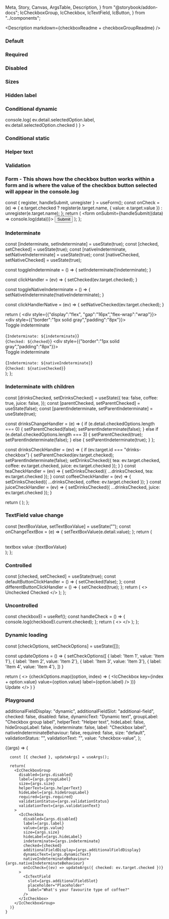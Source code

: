   Meta,
  Story,
  Canvas,
  ArgsTable,
  Description,
} from "@storybook/addon-docs";
  IcCheckboxGroup,
  IcCheckbox,
  IcTextField,
  IcButton,
} from "../components";

<Meta title="Checkbox" component={IcCheckboxGroup} />

<Description markdown={checkboxReadme + checkboxGroupReadme} />

### Default

<Canvas>
  <Story name="Default">
    <IcCheckboxGroup label="This is a label" name="1">
      <IcCheckbox value="valueName1" label="Unselected / Default" />
      <IcCheckbox value="valueName2" label="Selected / Default" checked />
      <IcCheckbox value="valueName3" label="Unselected / Disabled" disabled />
    </IcCheckboxGroup>
  </Story>
</Canvas>

### Required

<Canvas>
  <Story name="Required">
    <IcCheckboxGroup label="This is a label" required name="1">
      <IcCheckbox value="valueName1" label="Unselected / Default" />
      <IcCheckbox value="valueName2" label="Selected / Default" checked />
      <IcCheckbox value="valueName3" label="Unselected / Disabled" disabled />
    </IcCheckboxGroup>
  </Story>
</Canvas>

### Disabled

<Canvas>
  <Story name="Disabled">
    <IcCheckboxGroup label="This is a label" name="1" disabled>
      <IcCheckbox value="valueName1" label="Unselected / Disabled 1" disabled />
      <IcCheckbox value="valueName2" label="Unselected / Disabled 2" disabled />
      <IcCheckbox value="valueName3" label="Unselected / Disabled 3" disabled />
      <IcCheckbox
        value="valueName4"
        label="Selected / Disabled"
        disabled
        checked
      />
    </IcCheckboxGroup>
  </Story>
</Canvas>

### Sizes

<Canvas>
  <Story name="Sizes">
    <IcCheckboxGroup
      size="large"
      label="These are checkboxes with the 'size' attribute set on them individually"
      name="group1"
    >
      <IcCheckbox
        size="small"
        value="valueName1"
        label="Unselected / Default"
      />
      <IcCheckbox
        size="default"
        value="valueName2"
        label="Selected / Default"
        checked
      />
      <IcCheckbox
        size="large"
        value="valueName3"
        label="Unselected / Disabled"
        disabled
      />
    </IcCheckboxGroup>
    <IcCheckboxGroup
      size="small"
      label="This is a checkbox group with small checkboxes"
      name="group2"
    >
      <IcCheckbox value="valueName1" label="Unselected / Default" />
      <IcCheckbox value="valueName2" label="Selected / Default" checked />
      <IcCheckbox value="valueName3" label="Unselected / Disabled" disabled />
    </IcCheckboxGroup>
    <IcCheckboxGroup
      size="default"
      label="This is a checkbox group with default-sized checkboxes"
      name="group3"
    >
      <IcCheckbox value="valueName1" label="Unselected / Default" />
      <IcCheckbox value="valueName2" label="Selected / Default" checked />
      <IcCheckbox value="valueName3" label="Unselected / Disabled" disabled />
    </IcCheckboxGroup>
    <IcCheckboxGroup
      size="large"
      label="This is a checkbox group with large checkboxes"
      name="group4"
    >
      <IcCheckbox value="valueName1" label="Unselected / Default" />
      <IcCheckbox value="valueName2" label="Selected / Default" checked />
      <IcCheckbox value="valueName3" label="Unselected / Disabled" disabled />
    </IcCheckboxGroup>
  </Story>
</Canvas>

### Hidden label

<Canvas>
  <Story name="Hidden label">
    <IcCheckboxGroup label="This is a label" hideLabel name="1">
      <IcCheckbox value="valueName1" label="Unselected / Default" />
      <IcCheckbox value="valueName2" label="Selected / Default" checked />
      <IcCheckbox value="valueName3" label="Unselected / Disabled" disabled />
    </IcCheckboxGroup>
  </Story>
</Canvas>

### Conditional dynamic

<Canvas>
  <Story name="Conditional dynamic">
    <IcCheckboxGroup
      label="Conditional dynamic"
      name="1"
      onIcChange={(ev) =>
        console.log(
          ev.detail.selectedOption.label,
          ev.detail.selectedOption.checked
        )
      }
    >
      <IcCheckbox
        additionalFieldDisplay="dynamic"
        value="valueName1"
        label="option1"
      >
        <IcTextField
          slot="additional-field"
          placeholder="Placeholder"
          label="What's your favourite type of coffee?"
        />
      </IcCheckbox>
      <IcCheckbox
        additionalFieldDisplay="dynamic"
        value="valueName2"
        label="option2 - error example"
      >
        <IcTextField
          validationStatus="error"
          validationText="now it has really gone to (coffee) pot"
          slot="additional-field"
          placeholder="Placeholder"
          label="What's your favourite type of coffee?"
        />
      </IcCheckbox>
      <IcCheckbox
        additionalFieldDisplay="dynamic"
        value="valueName3"
        label="option3"
      >
        <IcTextField
          slot="additional-field"
          placeholder="Placeholder"
          label="What's your favourite type of coffee?"
        />
      </IcCheckbox>
    </IcCheckboxGroup>
  </Story>
</Canvas>

### Conditional static

<Canvas>
  <Story name="Conditional static">
    <IcCheckboxGroup label=" Conditional static " name="1">
      <IcCheckbox value="valueName1" label="option1">
        <IcTextField
          slot="additional-field"
          label="What's your favourite type of coffee?"
        />
      </IcCheckbox>
      <IcCheckbox value="valueName2" label="option2" />
    </IcCheckboxGroup>
  </Story>
</Canvas>

### Helper text

<Canvas>
  <Story name="Helper text">
    <IcCheckboxGroup label="This is a label" name="1" helperText="Helper text">
      <IcCheckbox value="valueName1" label="Unselected / Default" />
      <IcCheckbox value="valueName2" label="Selected / Default" checked />
      <IcCheckbox value="valueName3" label="Unselected / Disabled" disabled />
    </IcCheckboxGroup>
  </Story>
</Canvas>

### Validation

<Canvas>
  <Story name="Validation">
    <IcCheckboxGroup
      label="This is a label"
      name="1"
      validationStatus="error"
      validationText="Error message"
    >
      <IcCheckbox value="valueName1" label="Unselected / Default" />
      <IcCheckbox value="valueName2" label="Selected / Default" checked />
      <IcCheckbox value="valueName3" label="Unselected / Disabled" disabled />
    </IcCheckboxGroup>
  </Story>
</Canvas>

### Form - This shows how the checkbox button works within a form and is where the value of the checkbox button selected will appear in the console.log

  const { register, handleSubmit, unregister } = useForm();
  const onCheck = (e) => {
    e.target.checked
      ? register(e.target.name, { value: e.target.value })
      : unregister(e.target.name);
  };
  return (
    <form onSubmit={handleSubmit((data) => console.log(data))}>
      <IcCheckboxGroup label="This is a label" name="1">
        <IcCheckbox
          name="checkbox1"
          value="valueName1"
          label="Unselected / Default"
          onIcCheck={onCheck}
        />
        <IcCheckbox
          name="checkbox2"
          value="valueName2"
          label="Selected / Default"
          onIcCheck={onCheck}
        />
        <IcCheckbox
          name="checkbox3"
          value="valueName3"
          label="Unselected / Disabled"
          Disabled
        />
      </IcCheckboxGroup>
      <input type="submit" value="Submit" />
    </form>
  );
};

<Canvas>
  <Story name="Form">
    <Form />
  </Story>
</Canvas>

### Indeterminate

  const [indeterminate, setIndeterminate] = useState(true);
  const [checked, setChecked] = useState(true);
  const [nativeIndeterminate, setNativeIndeterminate] = useState(true);
  const [nativeChecked, setNativeChecked] = useState(true);
  
  const toggleIndeterminate = () => {
    setIndeterminate(!indeterminate);
  }

  const clickHandler = (ev) => {
    setChecked(ev.target.checked);
  }

  const toggleNativeIndeterminate = () => {
    setNativeIndeterminate(!nativeIndeterminate);
  }

  const clickHandlerNative = (ev) => {
    setNativeChecked(ev.target.checked);
  }

  return (
    <div style={{"display":"flex", "gap":"16px","flex-wrap":"wrap"}}>
      <div style={{"border":"1px solid gray","padding":"8px"}}>
        <IcCheckboxGroup label="'native-indeterminate-behavior'=false" name="indeterminate">
          <IcCheckbox
            value="indeterminate"
            label="Indeterminate checkbox"
            checked={checked}
            indeterminate={indeterminate}
            onClick={clickHandler}
          />
        </IcCheckboxGroup>
        <br />
        <IcButton onClick={toggleIndeterminate}>Toggle indeterminate</IcButton>
        <br />
        <br />
        <span>{`Indeterminate: ${indeterminate}`}</span>
        <br />
        <span>{`Checked: ${checked}`}</span>
      </div>
      <div style={{"border":"1px solid gray","padding":"8px"}}>
        <IcCheckboxGroup label="'native-indeterminate-behavior'=true" name="native-indeterminate">
          <IcCheckbox
            value="native-indeterminate"
            label="Indeterminate checkbox"
            checked={nativeChecked}
            indeterminate={nativeIndeterminate}
            onClick={clickHandlerNative}
            nativeIndeterminateBehaviour
          />
        </IcCheckboxGroup>
        <br />
        <IcButton onClick={toggleNativeIndeterminate}>Toggle indeterminate</IcButton>
        <br />
        <br />
        <span>{`Indeterminate: ${nativeIndeterminate}`}</span>
        <br />
        <span>{`Checked: ${nativeChecked}`}</span>
      </div>  
    </div>
  );
};

<Canvas>
  <Story name="Indeterminate">
    <Indeterminate />
  </Story>
</Canvas>

### Indeterminate with children

  const [drinksChecked, setDrinksChecked] = useState({
    tea: false,
    coffee: true,
    juice: false,
  });
  const [parentChecked, setParentChecked] = useState(false);
  const [parentIndeterminate, setParentIndeterminate] = useState(true);

  const drinksChangeHandler = (e) => {
    if (e.detail.checkedOptions.length === 0) {
      setParentChecked(false);
      setParentIndeterminate(false);
    } else if (e.detail.checkedOptions.length === 3) {
      setParentChecked(true);
      setParentIndeterminate(false);
    } else {
      setParentIndeterminate(true);
    }
  };

  const drinksCheckHandler = (ev) => {
    if (ev.target.id === "drinks-checkbox") {
      setParentChecked(ev.target.checked);
      setParentIndeterminate(false);
      setDrinksChecked({ tea: ev.target.checked, coffee: ev.target.checked, juice: ev.target.checked });
    }
  }
  const teaCheckHandler = (ev) => {
    setDrinksChecked({ ...drinksChecked, tea: ev.target.checked });
  }
  const coffeeCheckHandler = (ev) => {
    setDrinksChecked({ ...drinksChecked, coffee: ev.target.checked });
  }
  const juiceCheckHandler = (ev) => {
    setDrinksChecked({ ...drinksChecked, juice: ev.target.checked });
  }

  return (
    <IcCheckboxGroup label="Liked things" name="1">
      <IcCheckbox
        id="drinks-checkbox"
        value="drinks"
        label="Drinks"
        checked={parentChecked}
        indeterminate={parentIndeterminate}
        nativeIndeterminateBehaviour
        onIcCheck={drinksCheckHandler}
      >
        <IcCheckboxGroup
          name="2"
          label="Drinks"
          hideLabel
          slot="additional-field"
          onIcChange={drinksChangeHandler}
        >
          <IcCheckbox value="tea" label="Tea" checked={drinksChecked.tea} onIcCheck={teaCheckHandler}/>
          <IcCheckbox value="coffee" label="Coffee" checked={drinksChecked.coffee} onIcCheck={coffeeCheckHandler}/>
          <IcCheckbox value="juice" label="Juice" checked={drinksChecked.juice} onIcCheck={juiceCheckHandler}/>
        </IcCheckboxGroup>
      </IcCheckbox>
    </IcCheckboxGroup>
  );
};

<Canvas>
  <Story name="Indeterminate with children">
    <IndeterminateWithChildren />
  </Story>
</Canvas>

### TextField value change

  const [textBoxValue, setTextBoxValue] = useState("");
  const onChangeTextBox = (e) => {
    setTextBoxValue(e.detail.value);
  };
  return (
    <div>
      <IcCheckboxGroup label="This is a label" name="1">
        <IcCheckbox
          additionalFieldDisplay="static"
          value="valueName1"
          label="option1"
        >
          <IcTextField
            slot="additional-field"
            placeholder="Placeholder"
            label="What's your favourite type of coffee?"
            onIcChange={onChangeTextBox}
          />
        </IcCheckbox>
      </IcCheckboxGroup>
      <br />
      <div>textbox value :{textBoxValue}</div>
    </div>
  );
};

<Canvas>
  <Story name="TextField value change">
    <TextField />
  </Story>
</Canvas>

### Controlled

  const [checked, setChecked] = useState(true);
  const defaultButtonClickHandler = () => {
    setChecked(false);
  };
  const differentButtonClickHandler = () => {
    setChecked(true);
  };
  return (
    <>
      <IcCheckbox checked={checked} label="Label" value="valueName1" />
      <IcButton variant="primary" onClick={defaultButtonClickHandler}>
        Unchecked
      </IcButton>
      <IcButton variant="primary" onClick={differentButtonClickHandler}>
        Checked
      </IcButton>
    </>
  );
};

<Canvas>
  <Story name="Controlled">
    <Controlled />
  </Story>
</Canvas>

### Uncontrolled

  const checkboxEl = useRef();
  const handleCheck = () => {
    console.log(checkboxEl.current.checked);
  };
  return (
    <>
      <IcCheckbox
        ref={checkboxEl}
        label="Label"
        value="valueName1"
        onIcCheck={handleCheck}
      />
    </>
  );
};

<Canvas>
  <Story name="Uncontrolled">
    <Uncontrolled />
  </Story>
</Canvas>

### Dynamic loading

  const [checkOptions, setCheckOptions] = useState([]);
  
  const updateOptions = () => {
    setCheckOptions([
      { label: 'Item 1', value: 'Item 1'},
      { label: 'Item 2', value: 'Item 2'},
      { label: 'Item 3', value: 'Item 3'},
      { label: 'Item 4', value: 'Item 4'},
    ])
  }

  return (
  <>
    <IcCheckboxGroup label="What is your favourite coffee?" name="checkbox-group-1">
      {checkOptions.map((option, index) => (
        <IcCheckbox
          key={index + option.value}
          value={option.value}
          label={option.label}
        />
      ))}
    </IcCheckboxGroup>
    <br />
    <IcButton onClick={updateOptions}>Update</IcButton>
  </>
  ) 
}

<Canvas>
  <Story name="Dynamic loading">
    <CheckOptionsDynamic />
  </Story>
</Canvas>


### Playground

  additionalFieldDisplay: "dynamic",
  additionalFieldSlot: "additional-field",
  checked: false,
  disabled: false,
  dynamicText: "Dynamic text",
  groupLabel: "Checkbox group label",
  helperText: "Helper text",
  hideLabel: false,
  hideGroupLabel: false,
  indeterminate: false,
  label: "Checkbox label",
  nativeIndeterminateBehaviour: false,
  required: false,
  size: "default",  
  validationStatus: "",
  validationText: "",
  value: "checkbox-value",
};       

<Canvas>
  <Story
    args={defaultArgs}
    argTypes={{
      additionalFieldDisplay: {
        options: ["dynamic", "static"],
        control: { type: "inline-radio" },
      },
      additionalFieldSlot: {
        options: ["additional-field", ""],
        control: { type: "select" },
      },
      size: {
        options: ["default", "large", "small"],
        control: { type: "inline-radio" },
      },
      validationStatus: {
        options: ["warning", "error", "success", ""],
        control: { type: "select" }
      },
    }}
    name="Playground"
  >
    {(args) => {

      const [{ checked }, updateArgs] = useArgs();
      
      return(
        <IcCheckboxGroup 
          disabled={args.disabled} 
          label={args.groupLabel} 
          size={args.size} 
          helperText={args.helperText} 
          hideLabel={args.hideGroupLabel} 
          required={args.required}
          validationStatus={args.validationStatus}
          validationText={args.validationText}
        >
          <IcCheckbox
            disabled={args.disabled}
            label={args.label}
            value={args.value}
            size={args.size}
            hideLabel={args.hideLabel}
            indeterminate={args.indeterminate}
            checked={checked}
            additionalFieldDisplay={args.additionalFieldDisplay}
            dynamicText={args.dynamicText}
            nativeIndeterminateBehaviour={args.nativeIndeterminateBehaviour}
            onIcCheck={(ev) => updateArgs({ checked: ev.target.checked })}
          >
            <IcTextField
              slot={args.additionalFieldSlot}
              placeholder="Placeholder"
              label="What's your favourite type of coffee?"
            />
          </IcCheckbox>
        </IcCheckboxGroup>
      )}
    }
  </Story>
</Canvas>

